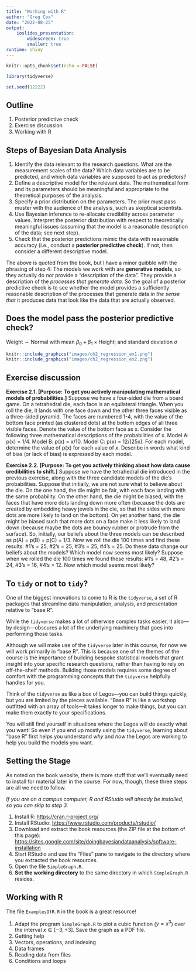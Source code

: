 ```yaml
---
title: "Working with R"
author: "Greg Cox"
date: "2022-08-25"
output:
    ioslides_presentation:
        widescreen: true
        smaller: true
runtime: shiny
---
```


```r
knitr::opts_chunk$set(echo = FALSE)

library(tidyverse)

set.seed(12222)
```

## Outline

1. Posterior predictive check
2. Exercise discussion
3. Working with R

## Steps of Bayesian Data Analysis

1. Identify the data relevant to the research questions. What are the measurement scales of the data? Which data variables are to be predicted, and which data variables are supposed to act as predictors?
2. Define a descriptive model for the relevant data. The mathematical form and its parameters should be meaningful and appropriate to the theoretical purposes of the analysis.
3. Specify a prior distribution on the parameters. The prior must pass muster with the audience of the analysis, such as skeptical scientists.
4. Use Bayesian inference to re-allocate credibility across parameter values. Interpret the posterior distribution with respect to theoretically meaningful issues (assuming that the model is a reasonable description of the data; see next step).
5. Check that the posterior predictions mimic the data with reasonable accuracy (i.e., conduct a **posterior predictive check**). If not, then consider a different descriptive model.

The above is quoted from the book, but I have a minor quibble with the phrasing of step 4:  The models we work with are **generative models**, so they actually do *not* provide a "description of the data".  They provide a description of the *processes that generate data*.  So the goal of a posterior predictive check is to see whether the model provides a sufficiently reasonable description of the processes that generate data *in the sense that* it produces data that look like the data that are actually observed.

## Does the model pass the posterior predictive check?

$\text{Weight} \sim \text{Normal with mean } \beta_0 + \beta_1 \times \text{Height; and standard deviation } \sigma$

```r
knitr::include_graphics("images/ch2_regression_ex1.png")
knitr::include_graphics("images/ch2_regression_ex2.png")
```

## Exercise discussion

**Exercise 2.1. [Purpose: To get you actively manipulating mathematical models of probabilities.]** Suppose we have a four-sided die from a board game. On a tetrahedral die, each face is an equilateral triangle. When you roll the die, it lands with one face down and the other three faces visible as a three-sided pyramid. The faces are numbered 1-4, with the value of the bottom face printed (as clustered dots) at the bottom edges of all three visible faces. Denote the value of the bottom face as x. Consider the following three mathematical descriptions of the probabilities of x. Model A: p(x) = 1/4. Model B: p(x) = x/10. Model C: p(x) = 12/(25x). For each model, determine the value of p(x) for each value of x. Describe in words what kind of bias (or lack of bias) is expressed by each model.

**Exercise 2.2. [Purpose: To get you actively thinking about how data cause credibilities to shift.]** Suppose we have the tetrahedral die introduced in the previous exercise, along with the three candidate models of the die’s probabilities. Suppose that initially, we are not sure what to believe about the die. On the one hand, the die might be fair, with each face landing with the same probability. On the other hand, the die might be biased, with the faces that have more dots landing down more often (because the dots are created by embedding heavy jewels in the die, so that the sides with more dots are more likely to land on the bottom). On yet another hand, the die might be biased such that more dots on a face make it less likely to land down (because maybe the dots are bouncy rubber or protrude from the surface). So, initially, our beliefs about the three models can be described as p(A) = p(B) = p(C) = 1/3. Now we roll the die 100 times and find these results: #1’s = 25, #2’s = 25, #3’s = 25, #4’s = 25. Do these data change our beliefs about the models? Which model now seems most likely? Suppose when we rolled the die 100 times we found these results: #1’s = 48, #2’s = 24, #3’s = 16, #4’s = 12. Now which model seems most likely?

## To `tidy` or not to `tidy`?

One of the biggest innovations to come to R is the `tidyverse`, a set of R packages that streamline data manipulation, analysis, and presentation relative to "base R".

While the `tidyverse` makes a lot of otherwise complex tasks easier, it also---by design---obscures a lot of the underlying machinery that goes into performing those tasks.

Although we will make use of the `tidyverse` later in this course, for now we will work primarily in "base R".  This is because one of the themes of the course is the importance of building bespoke statistical models that grant insight into your specific research questions, rather than having to rely on off-the-shelf methods.  Building those models requires some degree of comfort with the programming concepts that the `tidyverse` helpfully handles for you.

Think of the `tidyverse` as like a box of Legos---you can build things quickly, but you are limited by the pieces available.  "Base R" is like a workshop outfitted with an array of tools---it takes longer to make things, but you can make them exactly to your specifications.

You will still find yourself in situations where the Legos will do exactly what you want!  So even if you end up mostly using the `tidyverse`, learning about "base R" first helps you understand *why* and *how* the Legos are working to help you build the models you want.

## Setting the Stage

As noted on the book website, there is more stuff that we'll eventually need to install for material later in the course.  For now, though, these three steps are all we need to follow.

*If you are on a campus computer, R and RStudio will already be installed, so you can skip to step 3.*

1. Install R: [https://cran.r-project.org/](https://cran.r-project.org/)
2. Install RStudio: [https://www.rstudio.com/products/rstudio/](https://www.rstudio.com/products/rstudio/)
3. Download and extract the book resources (the ZIP file at the bottom of this page): [https://sites.google.com/site/doingbayesiandataanalysis/software-installation](https://sites.google.com/site/doingbayesiandataanalysis/software-installation)
4. Start RStudio and use the "Files" pane to navigate to the directory where you extracted the book resources.
5. Open the file `SimpleGraph.R`.
6. **Set the working directory** to the same directory in which `SimpleGraph.R` resides.

## Working with R

The file `ExamplesOfR.R` in the book is a great resource!

1. Adapt the program `SimpleGraph.R` to plot a cubic function ($y = x^3$) over the interval $x \in [-3, +3]$. Save the graph as a PDF file.
2. Getting help
3. Vectors, operations, and indexing
4. Data frames
5. Reading data from files
6. Conditions and loops